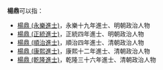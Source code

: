 '''楊鼎'''可以指：
* [[楊鼎_(永樂進士)|楊鼎 (永樂進士)]]，永樂十九年進士、明朝政治人物
* [[楊鼎_(正統進士)|楊鼎 (正統進士)]]，正統四年進士、明朝政治人物
* [[楊鼎_(順治進士)|楊鼎 (順治進士)]]，順治四年進士、清朝政治人物
* [[楊鼎_(康熙進士)|楊鼎 (康熙進士)]]，康熙十二年進士、清朝政治人物
* [[楊鼎_(乾隆進士)|楊鼎 (乾隆進士)]]，乾隆三十六年進士、清朝政治人物

{{disambig|cat=二字杨姓人名消歧义|ding}}